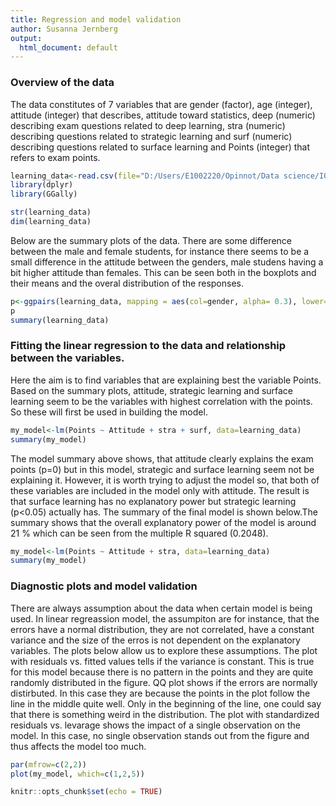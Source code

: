 ```yaml
---
title: Regression and model validation
author: Susanna Jernberg
output:
  html_document: default
---
```

### Overview of the data

The data constitutes of 7 variables that are gender (factor), age (integer), attitude (integer) that describes, attitude toward statistics, deep (numeric) describing exam questions related to deep learning, stra (numeric) describing questions related to strategic learning and surf (numeric) describing questions related to surface learning and Points (integer) that refers to exam points.

```r
learning_data<-read.csv(file="D:/Users/E1002220/Opinnot/Data science/IODS-project/data/learning2014_data.csv", sep="\t")
library(dplyr)
library(GGally)
```

```r
str(learning_data)
dim(learning_data)
```

Below are the summary plots of the data. There are some difference between the male and female students, for instance there seems to be a small difference in the attitude between the genders, male studens having a bit higher attitude than females. This can be seen both in the boxplots and their means and the overal distribution of the responses.

```r
p<-ggpairs(learning_data, mapping = aes(col=gender, alpha= 0.3), lower=list(combo=wrap("facethist", bins=20)))
p
summary(learning_data)
```

### Fitting the linear regression to the data and relationship between the variables.
Here the aim is to find variables that are explaining best the variable Points. Based on the summary plots, attitude, strategic learning and surface learning seem to be the variables with highest correlation with the points. So these will first be used in building the model. 

```r
my_model<-lm(Points ~ Attitude + stra + surf, data=learning_data)
summary(my_model)
```
The model summary above shows, that attitude clearly explains the exam points (p=0) but in this model, strategic and surface learning seem not be explaining it. However, it is worth trying to adjust the model so, that both of these variables are included in the model only with attitude. The result is that surface learning has no explanatory power but strategic learning (p<0.05) actually has. The summary of the final model is shown below.The summary shows that the overall explanatory power of the model is around 21 % which can be seen from the multiple R squared (0.2048). 
```r
my_model<-lm(Points ~ Attitude + stra, data=learning_data)
summary(my_model)
```

### Diagnostic plots and model validation

There are always assumption about the data when certain model is being used. In linear regreassion model, the assumpiton are for instance, that the errors have a normal distribution, they are not correlated, have a constant variance and the size of the erros is not dependent on the explanatory variables. The plots below allow us to explore these assumptions. The plot with residuals vs. fitted values tells if the variance is constant. This is true for this model because there is no pattern in the points and they are quite randomly distributed in the figure. QQ plot shows if the errors are normally distirbuted. In this case they are because the points in the plot follow the line in the middle quite well. Only in the beginning of the line, one could say that there is something weird in the distribution. The plot with standardized residuals vs. levarage shows the impact of a single observation on the model. In this case, no single observation stands out from the figure and thus affects the model too much.



```r
par(mfrow=c(2,2))
plot(my_model, which=c(1,2,5))
```


```r
knitr::opts_chunk$set(echo = TRUE)
```